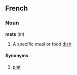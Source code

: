 ==French==

===Noun===
'''mets''' (''m'')
# A specific meal or food [[dish]]

====Synonyms====
# [[plat]]